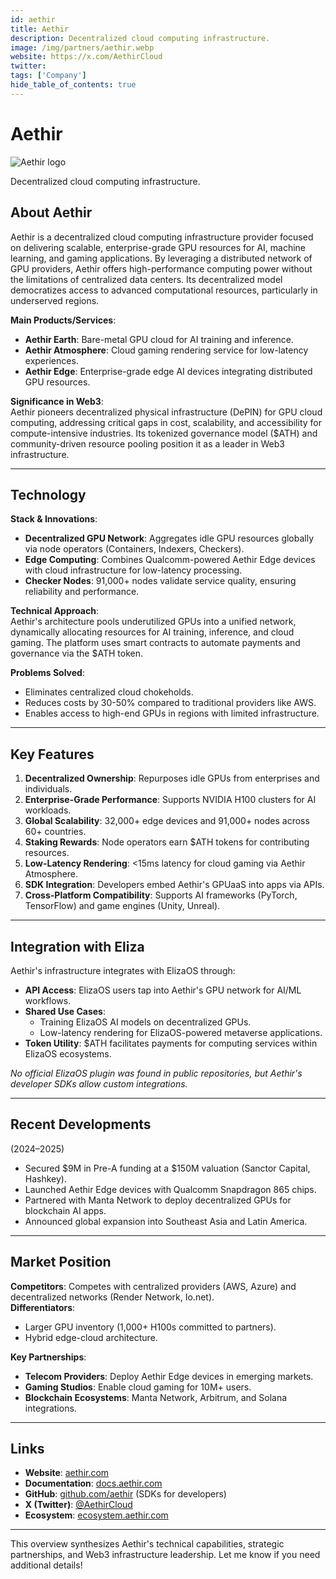 ---
id: aethir
title: Aethir
description: Decentralized cloud computing infrastructure.
image: /img/partners/aethir.webp
website: https://x.com/AethirCloud
twitter:
tags: ['Company']
hide_table_of_contents: true
---

# Aethir

<div className="partner-logo">
  <img src="/img/partners/aethir.webp" alt="Aethir logo" />
</div>

Decentralized cloud computing infrastructure.

## About Aethir

Aethir is a decentralized cloud computing infrastructure provider focused on delivering scalable, enterprise-grade GPU resources for AI, machine learning, and gaming applications. By leveraging a distributed network of GPU providers, Aethir offers high-performance computing power without the limitations of centralized data centers. Its decentralized model democratizes access to advanced computational resources, particularly in underserved regions.

**Main Products/Services**:

- **Aethir Earth**: Bare-metal GPU cloud for AI training and inference.
- **Aethir Atmosphere**: Cloud gaming rendering service for low-latency experiences.
- **Aethir Edge**: Enterprise-grade edge AI devices integrating distributed GPU resources.

**Significance in Web3**:  
Aethir pioneers decentralized physical infrastructure (DePIN) for GPU cloud computing, addressing critical gaps in cost, scalability, and accessibility for compute-intensive industries. Its tokenized governance model ($ATH) and community-driven resource pooling position it as a leader in Web3 infrastructure.

---

## Technology

**Stack & Innovations**:

- **Decentralized GPU Network**: Aggregates idle GPU resources globally via node operators (Containers, Indexers, Checkers).
- **Edge Computing**: Combines Qualcomm-powered Aethir Edge devices with cloud infrastructure for low-latency processing.
- **Checker Nodes**: 91,000+ nodes validate service quality, ensuring reliability and performance.

**Technical Approach**:  
Aethir's architecture pools underutilized GPUs into a unified network, dynamically allocating resources for AI training, inference, and cloud gaming. The platform uses smart contracts to automate payments and governance via the $ATH token.

**Problems Solved**:

- Eliminates centralized cloud chokeholds.
- Reduces costs by 30-50% compared to traditional providers like AWS.
- Enables access to high-end GPUs in regions with limited infrastructure.

---

## Key Features

1. **Decentralized Ownership**: Repurposes idle GPUs from enterprises and individuals.
2. **Enterprise-Grade Performance**: Supports NVIDIA H100 clusters for AI workloads.
3. **Global Scalability**: 32,000+ edge devices and 91,000+ nodes across 60+ countries.
4. **Staking Rewards**: Node operators earn $ATH tokens for contributing resources.
5. **Low-Latency Rendering**: &lt;15ms latency for cloud gaming via Aethir Atmosphere.
6. **SDK Integration**: Developers embed Aethir's GPUaaS into apps via APIs.
7. **Cross-Platform Compatibility**: Supports AI frameworks (PyTorch, TensorFlow) and game engines (Unity, Unreal).

---

## Integration with Eliza

Aethir's infrastructure integrates with ElizaOS through:

- **API Access**: ElizaOS users tap into Aethir's GPU network for AI/ML workflows.
- **Shared Use Cases**:
  - Training ElizaOS AI models on decentralized GPUs.
  - Low-latency rendering for ElizaOS-powered metaverse applications.
- **Token Utility**: $ATH facilitates payments for computing services within ElizaOS ecosystems.

_No official ElizaOS plugin was found in public repositories, but Aethir's developer SDKs allow custom integrations._

---

## Recent Developments

(2024–2025)

- Secured $9M in Pre-A funding at a $150M valuation (Sanctor Capital, Hashkey).
- Launched Aethir Edge devices with Qualcomm Snapdragon 865 chips.
- Partnered with Manta Network to deploy decentralized GPUs for blockchain AI apps.
- Announced global expansion into Southeast Asia and Latin America.

---

## Market Position

**Competitors**: Competes with centralized providers (AWS, Azure) and decentralized networks (Render Network, Io.net).  
**Differentiators**:

- Larger GPU inventory (1,000+ H100s committed to partners).
- Hybrid edge-cloud architecture.

**Key Partnerships**:

- **Telecom Providers**: Deploy Aethir Edge devices in emerging markets.
- **Gaming Studios**: Enable cloud gaming for 10M+ users.
- **Blockchain Ecosystems**: Manta Network, Arbitrum, and Solana integrations.

---

## Links

- **Website**: [aethir.com](https://aethir.com)
- **Documentation**: [docs.aethir.com](https://docs.aethir.com)
- **GitHub**: [github.com/aethir](https://github.com/aethir) (SDKs for developers)
- **X (Twitter)**: [@AethirCloud](https://x.com/AethirCloud)
- **Ecosystem**: [ecosystem.aethir.com](https://ecosystem.aethir.com)

---

This overview synthesizes Aethir's technical capabilities, strategic partnerships, and Web3 infrastructure leadership. Let me know if you need additional details!
